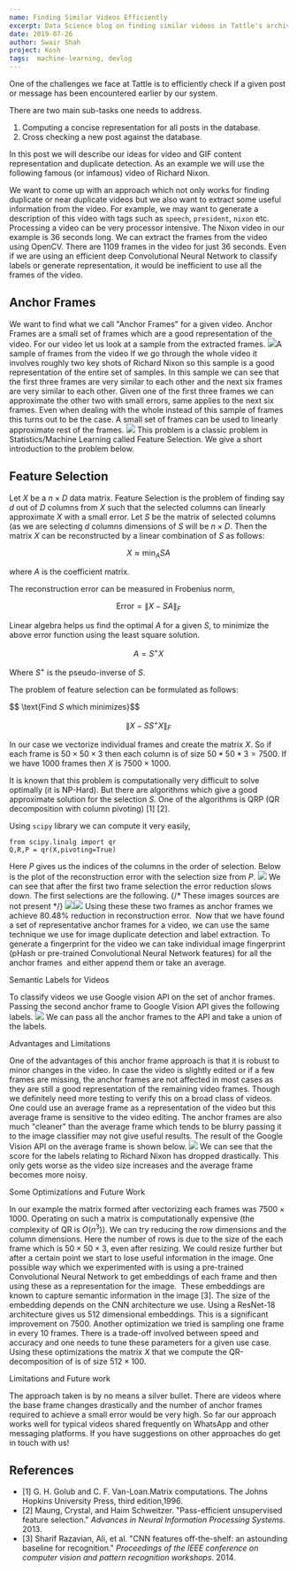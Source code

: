 ```yaml
---
name: Finding Similar Videos Efficiently
excerpt: Data Science blog on finding similar videos in Tattle's archive by Feature Selection of anchor frames
date: 2019-07-26
author: Swair Shah
project: Kosh
tags:  machine-learning, devlog
---
```


One of the challenges we face at Tattle is to efficiently check if a given post or message has been encountered earlier by our system. 

There are two main sub-tasks one needs to address. 

1. Computing a concise representation for all posts in the database.
2. Cross checking a new post against the database.

In this post we will describe our ideas for video and GIF content representation and duplicate detection. As an example we will use the following famous (or infamous) video of Richard Nixon.

We want to come up with an approach which not only works for finding duplicate or near duplicate videos but we also want to extract some useful information from the video. For example, we may want to generate a description of this video with tags such as `speech`, `president`, `nixon` etc. Processing a video can be very processor intensive. The Nixon video in our example is 36 seconds long. We can extract the frames from the video using OpenCV. There are 1109 frames in the video for just 36 seconds. Even if we are using an efficient deep Convolutional Neural Network to classify labels or generate representation, it would be inefficient to use all the frames of the video.

## Anchor Frames

We want to find what we call "Anchor Frames" for a given video. Anchor Frames are a small set of frames which are a good representation of the video. For our video let us look at a sample from the extracted frames.
![](../images/Screen-Shot-2019-07-19-at-3.32.55-PM.png)A sample of frames from the video
If we go through the whole video it involves roughly two key shots of Richard Nixon so this sample is a good representation of the entire set of samples. In this sample we can see that the first three frames are very similar to each other and the next six frames are very similar to each other. Given one of the first three frames we can approximate the other two with small errors, same applies to the next six frames. Even when dealing with the whole instead of this sample of frames this turns out to be the case. A small set of frames can be used to linearly approximate rest of the frames. 
![](../images/Screen-Shot-2019-07-19-at-5.08.49-PM.png)
This problem is a classic problem in Statistics/Machine Learning called Feature Selection. We give a short introduction to the problem below.

## Feature Selection

Let $X$ be a $n \times D$ data matrix. Feature Selection is the problem of finding say $d$ out of $D$ columns from $X$ such that the selected columns can linearly approximate $X$ with a small error. Let $S$ be the matrix of selected columns (as we are selecting $d$ columns dimensions of $S$ will be $n \times D$. Then the matrix $X$ can be reconstructed by a linear combination of $S$ as follows:

$$ X \approx \min_A SA $$

where $A$ is the coefficient matrix. 

The reconstruction error can be measured in Frobenius norm,

$$ \text{Error} = \| X - SA \|_F $$

Linear algebra helps us find the optimal $A$ for a given $S$, to minimize the above error function using the least square solution. 

$$ A = S^+ X$$

Where $S^+$ is the pseudo-inverse of $S$.

The problem of feature selection can be formulated as follows:

$$ \text\{Find $S$ which minimizes}$$

$$ \| X - S S^+ X \|_F $$

In our case we vectorize individual frames and create the matrix $X$. So if each frame is $50 \times 50 \times 3$ then each column is of size $50*50*3 = 7500$. If we have $1000$ frames then $X$ is $7500 \times 1000$.  

It is known that this problem is computationally very difficult to solve optimally (it is NP-Hard). But there are algorithms which give a good approximate solution for the selection $S$. One of the algorithms is QRP (QR decomposition with column pivoting) [1] [2].

Using `scipy` library we can compute it very easily,

    from scipy.linalg import qr
    Q,R,P = qr(X,pivoting=True)

Here $P$ gives us the indices of the columns in the order of selection. Below is the plot of the reconstruction error with the selection size from $P$. 
![](../images/testplot-3.png)
We can see that after the first two frame selection the error reduction slows down. The first selections are the following. 
{/* These images sources are not present */}
![](../images/frame0-3.jpg)![](/content/images/2019/07/frame700.jpg)
Using these these two frames as anchor frames we achieve $80.48\%$ reduction in reconstruction error.  Now that we have found a set of representative anchor frames for a video, we can use the same technique we use for image duplicate detection and label extraction. To generate a fingerprint for the video we can take individual image fingerprint (pHash or pre-trained Convolutional Neural Network features) for all the anchor frames  and either append them or take an average. 


<Heading level={3}>Semantic Labels for Videos</Heading>

To classify videos we use Google vision API on the set of anchor frames. Passing the second anchor frame to Google Vision API gives the following labels. 
![](../images/Screen-Shot-2019-07-19-at-5.37.05-PM.png)
We can pass all the anchor frames to the API and take a union of the labels.

<Heading level={3}>Advantages and Limitations</Heading>

One of the advantages of this anchor frame approach is that it is robust to minor changes in the video. In case the video is slightly edited or if a few frames are missing, the anchor frames are not affected in most cases as they are still a good representation of the remaining video frames. Though we definitely need more testing to verify this on a broad class of videos. One could use an average frame as a representation of the video but this average frame is sensitive to the video editing. The anchor frames are also much "cleaner" than the average frame which tends to be blurry passing it to the image classifier may not give useful results. The result of the Google Vision API on the average frame is shown below. 
![](../images/Screen-Shot-2019-07-19-at-11.41.18-PM.png)
We can see that the score for the labels relating to Richard Nixon has dropped drastically. This only gets worse as the video size increases and the average frame becomes more noisy. 

<Heading level={3}>Some Optimizations and Future Work</Heading>

In our example the matrix formed after vectorizing each frames was $7500 \times 1000$. Operating on such a matrix is computationally expensive (the complexity of QR is $O(n^3)$). We can try reducing the row dimensions and the column dimensions. Here the number of rows is due to the size of the each frame which is $50 \times 50 \times 3$, even after resizing. We could resize further but after a certain point we start to lose useful information in the image. One possible way which we experimented with is using a pre-trained Convolutional Neural Network to get embeddings of each frame and then using these as a representation for the image.  These embeddings are known to capture semantic information in the image [3]. The size of the embedding depends on the CNN architecture we use. Using a ResNet-18 architecture gives us $512$ dimensional embeddings. This is a significant improvement on $7500$. Another optimization we tried is sampling one frame in every 10 frames. There is a trade-off involved between speed and accuracy and one needs to tune these parameters for a given use case. Using these optimizations the matrix $X$ that we compute the QR-decomposition of is of size $512 \times 100$. 

<Heading level={3}>Limitations and Future work</Heading>

The approach taken is by no means a silver bullet. There are videos where the base frame changes drastically and the number of anchor frames required to achieve a small error would be very high. So far our approach works well for typical videos shared frequently on WhatsApp and other messaging platforms. If you have suggestions on other approaches do get in touch with us!

## References

- [1] G. H. Golub and C. F. Van-Loan.Matrix computations. The Johns Hopkins University Press, third edition,1996.
- [2] Maung, Crystal, and Haim Schweitzer. "Pass-efficient unsupervised feature selection." *Advances in Neural Information Processing Systems*. 2013.
- [3] Sharif Razavian, Ali, et al. "CNN features off-the-shelf: an astounding baseline for recognition." *Proceedings of the IEEE conference on computer vision and pattern recognition workshops*. 2014.
